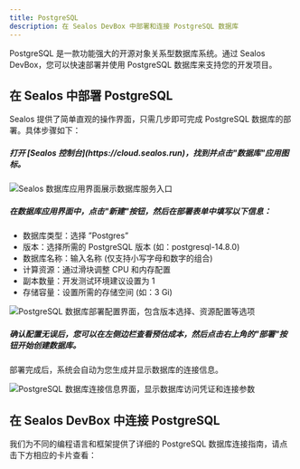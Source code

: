 ```yaml
---
title: PostgreSQL
description: 在 Sealos DevBox 中部署和连接 PostgreSQL 数据库
---
```


PostgreSQL 是一款功能强大的开源对象关系型数据库系统。通过 Sealos DevBox，您可以快速部署并使用 PostgreSQL 数据库来支持您的开发项目。

## 在 Sealos 中部署 PostgreSQL

Sealos 提供了简单直观的操作界面，只需几步即可完成 PostgreSQL 数据库的部署。具体步骤如下：

<div className='fd-steps [&_h5]:fd-step'>

<h5>打开 [Sealos 控制台](https://cloud.sealos.run)，找到并点击"数据库"应用图标。</h5>

![Sealos 数据库应用界面展示数据库服务入口](./images/sealos-postgresql-database-entry.zh-cn.jpg)

<h5>在数据库应用界面中，点击"新建"按钮，然后在部署表单中填写以下信息：</h5>

   - 数据库类型：选择 ”Postgres”
   - 版本：选择所需的 PostgreSQL 版本 (如：postgresql-14.8.0)
   - 数据库名称：输入名称 (仅支持小写字母和数字的组合)
   - 计算资源：通过滑块调整 CPU 和内存配置
   - 副本数量：开发测试环境建议设置为 1
   - 存储容量：设置所需的存储空间 (如：3 Gi)

![PostgreSQL 数据库部署配置界面，包含版本选择、资源配置等选项](./images/sealos-postgresql-deployment-config.zh-cn.png)

<h5>确认配置无误后，您可以在左侧边栏查看预估成本，然后点击右上角的"部署"按钮开始创建数据库。</h5>

</div>

部署完成后，系统会自动为您生成并显示数据库的连接信息。

![PostgreSQL 数据库连接信息界面，显示数据库访问凭证和连接参数](./images/sealos-postgresql-connection-info.zh-cn.png)

## 在 Sealos DevBox 中连接 PostgreSQL

我们为不同的编程语言和框架提供了详细的 PostgreSQL 数据库连接指南，请点击下方相应的卡片查看：

<Cards>
<Card title="使用 Go 连接 PostgreSQL" href="./postgresql/go" />
<Card title="使用 Java 连接 PostgreSQL" href="./postgresql/java" />
<Card title="使用 Node.js 连接 PostgreSQL" href="./postgresql/nodejs" />
<Card title="使用 PHP 连接 PostgreSQL" href="./postgresql/php" />
<Card title="使用 Python 连接 PostgreSQL" href="./postgresql/python" />
<Card title="使用 Rust 连接 PostgreSQL" href="./postgresql/rust" />
</Cards>